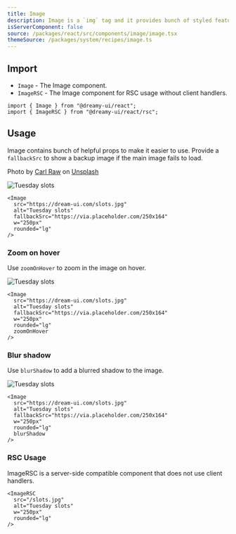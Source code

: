 ```yaml
---
title: Image
description: Image is a `img` tag and it provides bunch of styled features.
isServerComponent: false
source: /packages/react/src/components/image/image.tsx
themeSource: /packages/system/recipes/image.ts
---
```


## Import

- `Image` - The Image component.
- `ImageRSC` - The Image component for RSC usage without client handlers.

```tsx
import { Image } from "@dreamy-ui/react";
import { ImageRSC } from "@dreamy-ui/react/rsc";
```

## Usage

Image contains bunch of helpful props to make it easier to use. Provide a `fallbackSrc` to show a backup image if the main image fails to load.

Photo by <a href="https://unsplash.com/@carltraw?utm_content=creditCopyText&utm_medium=referral&utm_source=unsplash">Carl Raw</a> on <a href="https://unsplash.com/photos/close-up-photography-of-lucky-arcade-with-bar-bar-and-star-7H7KVCihBvI?utm_content=creditCopyText&utm_medium=referral&utm_source=unsplash">Unsplash</a>

<Wrapper> 
	<Image 
		src="/slots.jpg"
    alt="Tuesday slots" 
		fallbackSrc="https://via.placeholder.com/250x164" 
		w="250px"
		rounded="lg"
	/>
</Wrapper>

```tsx
<Image 
  src="https://dream-ui.com/slots.jpg" 
  alt="Tuesday slots" 
  fallbackSrc="https://via.placeholder.com/250x164" 
  w="250px"
  rounded="lg"
/>
```

### Zoom on hover

Use `zoomOnHover` to zoom in the image on hover.

<Wrapper> 
  <Image 
    src="/slots.jpg"
    alt="Tuesday slots" 
    fallbackSrc="https://via.placeholder.com/250x164" 
    w="250px"
    rounded="lg"
    zoomOnHover
  />
</Wrapper>

```tsx
<Image 
  src="https://dream-ui.com/slots.jpg" 
  alt="Tuesday slots" 
  fallbackSrc="https://via.placeholder.com/250x164" 
  w="250px"
  rounded="lg"
  zoomOnHover
/> 
```

### Blur shadow

Use `blurShadow` to add a blurred shadow to the image.

<Wrapper>
  <Image 
    src="/slots.jpg"
    alt="Tuesday slots" 
    fallbackSrc="https://via.placeholder.com/250x164" 
    w="250px"
    rounded="lg"
    blurShadow
	/>
</Wrapper>

```tsx
<Image 
  src="https://dream-ui.com/slots.jpg" 
  alt="Tuesday slots" 
  fallbackSrc="https://via.placeholder.com/250x164" 
  w="250px"
  rounded="lg"
  blurShadow
/>
```

### RSC Usage

ImageRSC is a server-side compatible component that does not use client handlers.

<Wrapper>
  <ImageRSC 
    src="/slots.jpg"
    alt="Tuesday slots" 
    w="250px"
    rounded="lg"
  />
</Wrapper>

```tsx
<ImageRSC 
  src="/slots.jpg"
  alt="Tuesday slots" 
  w="250px"
  rounded="lg"
/>
```
